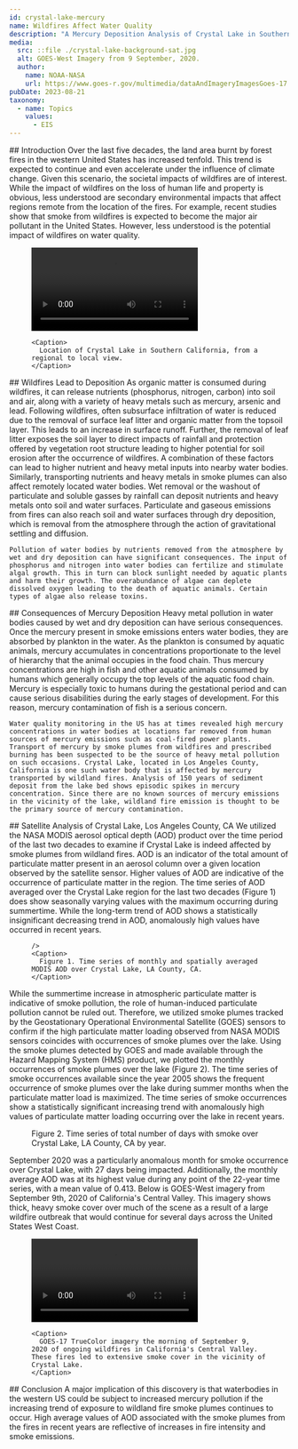 ---
id: crystal-lake-mercury
name: Wildfires Affect Water Quality
description: "A Mercury Deposition Analysis of Crystal Lake in Southern California"
media:
  src: ::file ./crystal-lake-background-sat.jpg
  alt: GOES-West Imagery from 9 September, 2020.
  author: 
    name: NOAA-NASA
    url: https://www.goes-r.gov/multimedia/dataAndImageryImagesGoes-17.html
pubDate: 2023-08-21
taxonomy:
  - name: Topics
    values:
      - EIS
---

<Block>
  <Prose>
    ## Introduction
    Over the last five decades, the land area burnt by forest fires in the western United States has increased tenfold. This trend is expected to continue and even accelerate under the influence of climate change. Given this scenario, the societal impacts of wildfires are of interest. While the impact of wildfires on the loss of human life and property is obvious, less understood are secondary environmental impacts that affect regions remote from the location of the fires. For example, recent studies show that smoke from wildfires is expected to become the major air pollutant in the United States. However, less understood is the potential impact of wildfires on water quality.
  
  <Figure>
    <video style={{ width: '100%', aspectRatio: "16/9" }} controls>
      <source
        src={new URL('./crystal-lake-location.mp4', import.meta.url).href} type="video/mp4"
      />
      Your browser does not support the video tag.
    </video>

    <Caption>
      Location of Crystal Lake in Southern California, from a regional to local view.
    </Caption>
  </Figure>
  
  </Prose>
</Block>

<Block>
  <Prose>
    ## Wildfires Lead to Deposition
    As organic matter is consumed during wildfires, it can release nutrients (phosphorus, nitrogen, carbon) into soil and air, along with a variety of heavy metals such as mercury, arsenic and lead. Following wildfires, often subsurface infiltration of water is reduced due to the removal of surface leaf litter and organic matter from the topsoil layer. This leads to an increase in surface runoff. Further, the removal of leaf litter exposes the soil layer to direct impacts of rainfall and protection offered by vegetation root structure leading to higher potential for soil erosion after the occurrence of wildfires. A combination of these factors can lead to higher nutrient and heavy metal inputs into nearby water bodies. Similarly, transporting nutrients and heavy metals in smoke plumes can also affect remotely located water bodies. Wet removal or the washout of particulate and soluble gasses by rainfall can deposit nutrients and heavy metals onto soil and water surfaces. Particulate and gaseous emissions from fires can also reach soil and water surfaces through dry deposition, which is removal from the atmosphere through the action of gravitational settling and diffusion. 
    
    Pollution of water bodies by nutrients removed from the atmosphere by wet and dry deposition can have significant consequences. The input of phosphorus and nitrogen into water bodies can fertilize and stimulate algal growth. This in turn can block sunlight needed by aquatic plants and harm their growth. The overabundance of algae can deplete dissolved oxygen leading to the death of aquatic animals. Certain types of algae also release toxins. 
  </Prose>
</Block>

<Block>
  <Prose>
    ## Consequences of Mercury Deposition
    Heavy metal pollution in water bodies caused by wet and dry deposition can have serious consequences. Once the mercury present in smoke emissions enters water bodies, they are absorbed by plankton in the water. As the plankton is consumed by aquatic animals, mercury accumulates in concentrations proportionate to the level of hierarchy that the animal occupies in the food chain. Thus mercury concentrations are high in fish and other aquatic animals consumed by humans which generally occupy the top levels of the aquatic food chain. Mercury is especially toxic to humans during the gestational period and can cause serious disabilities during the early stages of development. For this reason, mercury contamination of fish is a serious concern. 
    
    Water quality monitoring in the US has at times revealed high mercury concentrations in water bodies at locations far removed from human sources of mercury emissions such as coal-fired power plants. Transport of mercury by smoke plumes from wildfires and prescribed burning has been suspected to be the source of heavy metal pollution on such occasions. Crystal Lake, located in Los Angeles County, California is one such water body that is affected by mercury transported by wildland fires. Analysis of 150 years of sediment deposit from the lake bed shows episodic spikes in mercury concentration. Since there are no known sources of mercury emissions in the vicinity of the lake, wildland fire emission is thought to be the primary source of mercury contamination.
  </Prose>
</Block>

<Block>
  <Prose>
    ## Satellite Analysis of Crystal Lake, Los Angeles County, CA
    We utilized the NASA MODIS aerosol optical depth (AOD) product over the time period of the last two decades to examine if Crystal Lake is indeed affected by smoke plumes from wildland fires. AOD is an indicator of the total amount of particulate matter present in an aerosol column over a given location observed by the satellite sensor. Higher values of AOD are indicative of the occurrence of particulate matter in the region. The time series of AOD averaged over the Crystal Lake region for the last two decades (Figure 1) does show seasonally varying values with the maximum occurring during summertime. While the long-term trend of AOD shows a statistically insignificant decreasing trend in AOD, anomalously high values have occurred in recent years. 
   </Prose>
</Block>

<Block type="wide">
  <Figure>
    <Chart
      dataPath={new URL('./crystal-lake-aod-trend.csv', import.meta.url).href}
      dateFormat="%Y-%m"
      idKey='source'
      xKey='Date'
      yKey='Mean AOD'
      yAxisLabel='Aerosol Optical Depth'
      highlightStart = '8/1/2020'
      highlightEnd = '10/31/2020'
      highlightLabel = '2020 Wildfire Outbreak'

    />
    <Caption>
      Figure 1. Time series of monthly and spatially averaged MODIS AOD over Crystal Lake, LA County, CA.
    </Caption>
  </Figure>
</Block>

<Block>
  <Prose>
    While the summertime increase in atmospheric particulate matter is indicative of smoke pollution, the role of human-induced particulate pollution cannot be ruled out. Therefore, we utilized smoke plumes tracked by the Geostationary Operational Environmental Satellite (GOES) sensors to confirm if the high particulate matter loading observed from NASA MODIS sensors coincides with occurrences of smoke plumes over the lake. Using the smoke plumes detected by GOES and made available through the Hazard Mapping System (HMS) product, we plotted the monthly occurrences of smoke plumes over the lake (Figure 2). The time series of smoke occurrences available since the year 2005 shows the frequent occurrence of smoke plumes over the lake during summer months when the particulate matter load is maximized. The time series of smoke occurrences show a statistically significant increasing trend with anomalously high values of particulate matter loading occurring over the lake in recent years. 
  </Prose>
</Block>

<Block type="wide">
  <Figure>
    <Chart
      dataPath={new URL('./crystal-lake-hms-year.csv', import.meta.url).href}
      dateFormat="%Y"
      idKey='Source'
      xKey='Date'
      yKey='Count'
      yAxisLabel='Smoke Count (Days)'
    />
    <Caption>
      Figure 2. Time series of total number of days with smoke over Crystal Lake, LA County, CA by year.
    </Caption>
  </Figure>
</Block>

<Block>
  <Prose>
    September 2020 was a particularly anomalous month for smoke occurrence over Crystal Lake, with 27 days being impacted. Additionally, the monthly average AOD was at its highest value during any point of the 22-year time series, with a mean value of 0.413. Below is GOES-West imagery from September 9th, 2020 of California's Central Valley. This imagery shows thick, heavy smoke cover over much of the scene as a result of a large wildfire outbreak that would continue for several days across the United States West Coast.  
  </Prose>
</Block>

<Block>
  <Figure>
     <video style={{ width: '100%', aspectRatio: "16/9" }} controls>
      <source
        src={new URL('./crystal-lake-sept2020.mp4', import.meta.url).href} type="video/mp4"
      />
      Your browser does not support the video tag.
    </video>

    <Caption>
      GOES-17 TrueColor imagery the morning of September 9, 2020 of ongoing wildfires in California's Central Valley. These fires led to extensive smoke cover in the vicinity of Crystal Lake.
    </Caption>
  </Figure>
</Block>

<Block>
  <Prose>
    ## Conclusion
    A major implication of this discovery is that waterbodies in the western US could be subject to increased mercury pollution if the increasing trend of exposure to wildland fire smoke plumes continues to occur. High average values of AOD associated with the smoke plumes from the fires in recent years are reflective of increases in fire intensity and smoke emissions.    
  </Prose>
</Block>